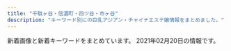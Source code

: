 ```yaml
---
title: "千駄ヶ谷・信濃町・四ツ谷・市ヶ谷"
description: "キーワード別にの巨乳アジアン・チャイナエステ嬢情報をまとめました。"
---
```


新着画像と新着キーワードをまとめています。
2021年02月20日の情報です。

<DmmAffiliateIns />
<KeywordTable
  shops={
    [
    {
        "img_links": [
            "http://l-rlx.com/images/index_06.jpg",
            "http://l-rlx.com/images/02.jpg",
            "http://l-rlx.com/images/index_14.jpg",
            "http://l-rlx.com/girl/01.jpg",
            "http://l-rlx.com/images/index_16.jpg",
            "http://l-rlx.com/images/index_20.jpg",
            "http://l-rlx.com/images/info_09.jpg",
            "http://l-rlx.com/images/index_07.jpg",
            "http://l-rlx.com/images/staff_09.jpg",
            "http://l-rlx.com/girl/04.jpg",
            "http://l-rlx.com/girl/03.jpg",
            "http://l-rlx.com/girl/00.jpg",
            "http://l-rlx.com/images/03.jpg",
            "http://l-rlx.com/images/index_04.jpg",
            "http://l-rlx.com/images/index_01.jpg",
            "http://l-rlx.com/images/index_02.jpg",
            "http://l-rlx.com/images/index_17.jpg",
            "http://l-rlx.com/images/rec_09.jpg",
            "http://l-rlx.com/images/index_03.jpg",
            "http://l-rlx.com/images/index_12.jpg",
            "http://l-rlx.com/images/01.jpg",
            "http://l-rlx.com/images/index_05.jpg",
            "http://l-rlx.com/images/info.jpg",
            "http://l-rlx.com/girl/02.jpg",
            "http://l-rlx.com/images/rec.jpg",
            "http://l-rlx.com/girl/08.jpg",
            "http://l-rlx.com/images/sub_09.jpg",
            "http://l-rlx.com/girl/05.jpg",
            "http://l-rlx.com/images/index_21.jpg"
        ],
        "url": "http://l-rlx.com/",
        "station": "\u56db\u8c37\u4e09\u4e01\u76ee\u99c52\u756a\u53e3",
        "keywords": {},
        "name": "\u30aa\u30fc\u30ed\u30e9"
    },
    {
        "img_links": [],
        "name": "\u30c6\u30a3\u30e9\u30df\u30b9",
        "station": "\u56db\u30c4\u8c37\u99c52\u756a\u53e3",
        "keywords": {},
        "url": "https://juno-esthe.tokyo/"
    },
    {
        "name": "\u30b9\u30de\u30a4\u30eb",
        "img_links": [
            "http://e-yotsuya.net/images/g12.jpg",
            "http://e-yotsuya.net/images/g3.jpg",
            "http://e-yotsuya.net/images/top2.png",
            "http://e-yotsuya.net/images/baner.jpg",
            "http://e-yotsuya.net/images/news-tit1.jpg",
            "http://e-yotsuya.net/images/g6.jpg",
            "http://e-yotsuya.net/images/tite-staff1.jpg",
            "http://e-yotsuya.net/images/news-tit.png",
            "http://e-yotsuya.net/images/g8.jpg",
            "http://e-yotsuya.net/images/g9.jpg",
            "http://e-yotsuya.net/images/g2.jpg",
            "http://e-yotsuya.net/images/top.jpg",
            "http://e-yotsuya.net/images/g4.jpg",
            "http://e-yotsuya.net/images/g7.jpg",
            "http://e-yotsuya.net/images/g10.jpg",
            "http://e-yotsuya.net/images/tite-staff.jpg",
            "http://e-yotsuya.net/images/g11.jpg",
            "http://e-yotsuya.net/images/baner2.jpg",
            "http://e-yotsuya.net/images/mobile.png",
            "http://e-yotsuya.net/images/g1.jpg",
            "http://e-yotsuya.net/images/g5.jpg",
            "http://e-yotsuya.net/images/room.jpg"
        ],
        "keywords": {
            "C": 14
        },
        "station": "JR\u56db\u30c4\u8c37\u99c5\u8d64\u5742\u53e3",
        "url": "http://e-yotsuya.net/"
    },
    {
        "keywords": {
            "D": 330,
            "86": 176,
            "C": 132,
            "82": 22,
            "85": 154,
            "84": 44,
            "83": 22,
            "87": 44
        },
        "station": "\u56db\u8c37\u4e09\u4e01\u76ee\u99c52\u756a\u51fa\u53e3",
        "name": "\u5149\u540d",
        "img_links": [
            "http://aqua.jpn.cm/photos/sites/16/2020/12/2020120208263886.jpg",
            "http://aqua.jpn.cm/photos/sites/16/2018/01/2018011007031840.jpg",
            "http://aqua.jpn.cm/photos/sites/16/2019/04/2019042211584069.jpg",
            "http://aqua.jpn.cm/images/s_news.jpg",
            "http://aqua.jpn.cm/images/room4.jpg",
            "http://aqua.jpn.cm/images/2.jpg",
            "http://aqua.jpn.cm/images/top.png",
            "http://aqua.jpn.cm/images/room3.jpg",
            "http://aqua.jpn.cm/photos/sites/16/2018/01/2018011007031997.jpg",
            "http://aqua.jpn.cm/images/s_pick.png",
            "http://aqua.jpn.cm/photos/sites/16/2020/04/2020040301184076.jpg",
            "http://aqua.jpn.cm/photos/sites/16/2018/01/2018011007031723.jpg",
            "http://aqua.jpn.cm/photos/sites/16/2019/03/2019031107062221.jpg",
            "http://aqua.jpn.cm/photos/sites/16/2018/01/2018011007031899.jpg",
            "http://aqua.jpn.cm/images/room2.jpg",
            "http://aqua.jpn.cm/photos/sites/16/2018/01/2018011007031662.jpg",
            "http://aqua.jpn.cm/photos/sites/16/2020/10/2020100906522289.jpg",
            "http://aqua.jpn.cm/photos/sites/16/2018/01/2018013112184869.jpg",
            "http://aqua.jpn.cm/photos/sites/16/2021/01/2021011401054262.jpg",
            "http://aqua.jpn.cm/images/1.jpg",
            "http://aqua.jpn.cm/photos/sites/16/2018/05/2018052105590585.jpg",
            "http://aqua.jpn.cm/images/room1.jpg",
            "http://aqua.jpn.cm/photos/sites/16/2018/01/2018011007032034.jpg",
            "http://aqua.jpn.cm/images/room5.jpg",
            "http://aqua.jpn.cm/photos/sites/16/2020/12/2020120107363899.jpg",
            "http://aqua.jpn.cm/photos/sites/16/2019/02/2019020108033676.jpg",
            "http://aqua.jpn.cm/images/3.jpg",
            "http://aqua.jpn.cm/photos/sites/16/2018/01/2018011007031429.jpg",
            "http://aqua.jpn.cm/photos/sites/16/2020/10/2020100508293240.jpg",
            "http://aqua.jpn.cm/photos/sites/16/2018/03/2018031909460765.jpg",
            "http://aqua.jpn.cm/photos/sites/16/2020/03/2020030507254950.jpg",
            "http://aqua.jpn.cm/images/mobile.jpg",
            "http://aqua.jpn.cm/photos/sites/16/2020/09/2020091507031094.jpg",
            "http://aqua.jpn.cm/images/line.jpg",
            "http://aqua.jpn.cm/images/s_staff.png"
        ],
        "url": "http://aqua.jpn.cm/"
    },
    {
        "keywords": {},
        "name": "\u7652\u3057\u306e\u5c4b",
        "station": "\u56db\u8c37\u4e09\u4e01\u76ee\u99c52\u756a\u51fa\u53e3",
        "url": "http://bimajo.ies.fun/",
        "img_links": []
    },
    {
        "url": "http://xn--vckg5a9gug.in.net/",
        "station": "\u9eb9\u753a\u99c51\u756a\u51fa\u53e3",
        "img_links": [
            "http://xn--vckg5a9gug.in.net/images/cg03.jpg",
            "http://xn--vckg5a9gug.in.net/images/cg04.jpg",
            "http://xn--vckg5a9gug.in.net/images/top.png",
            "http://xn--vckg5a9gug.in.net/images/evetop.png",
            "http://xn--vckg5a9gug.in.net/images/cg06.jpg",
            "http://xn--vckg5a9gug.in.net/link/menlog.jpg",
            "http://xn--vckg5a9gug.in.net/images/cg07.jpg",
            "http://xn--vckg5a9gug.in.net/images/news.png",
            "http://xn--vckg5a9gug.in.net/images/staff_s.png",
            "http://xn--vckg5a9gug.in.net/images/cg05.jpg"
        ],
        "keywords": {},
        "name": "Moon"
    },
    {
        "url": "http://e-rosa.net/",
        "name": "ROSA",
        "keywords": {},
        "station": "\u56db\u8c37\u4e09\u4e01\u76ee\u99c52\u756a",
        "img_links": [
            "http://e-rosa.net/images/te1.jpg",
            "http://e-rosa.net/images/sejutu2.jpg",
            "http://e-rosa.net/images/rina1.jpg",
            "http://e-rosa.net/images/sejutu5.jpg",
            "http://e-rosa.net/images/access3.jpg",
            "http://e-rosa.net/images/sejutu1.jpg",
            "http://e-rosa.net/images/mimi.jpg",
            "http://e-rosa.net/images/misa1.jpg",
            "http://e-rosa.net/images/risa.jpg",
            "http://e-rosa.net/images/haruka.jpg",
            "http://e-rosa.net/images/003.jpg",
            "http://e-rosa.net/images/aya2.jpg",
            "http://e-rosa.net/images/yuyi.jpg",
            "http://e-rosa.net/images/rimi.jpg",
            "http://e-rosa.net/images/002.jpg",
            "http://e-rosa.net/images/004.jpg",
            "http://e-rosa.net/images/k1.jpg",
            "http://e-rosa.net/images/gg1.png",
            "http://e-rosa.net/images/kaoli.jpg",
            "http://e-rosa.net/images/rina2.jpg",
            "http://e-rosa.net/images/ha.jpg",
            "http://e-rosa.net/images/girl_03.png",
            "http://e-rosa.net/images/nei_01.png",
            "http://e-rosa.net/images/nei_03.png",
            "http://e-rosa.net/images/ayaka.jpg",
            "http://e-rosa.net/images/right_top.png",
            "http://e-rosa.net/images/right_bottom.png",
            "http://e-rosa.net/images/yuna.jpg",
            "http://e-rosa.net/images/lola.jpg",
            "http://e-rosa.net/images/tite-link.png",
            "http://e-rosa.net/images/sayaka.jpg",
            "http://e-rosa.net/images/009.jpg",
            "http://e-rosa.net/images/meyi2.jpg",
            "http://e-rosa.net/images/noimage.jpg",
            "http://e-rosa.net/images/news_top.jpg",
            "http://e-rosa.net/images/sejutu6.jpg",
            "http://e-rosa.net/images/tite-staff.png",
            "http://e-rosa.net/images/yu.jpg",
            "http://e-rosa.net/images/girlx_top.png",
            "http://e-rosa.net/images/girl_top.png",
            "http://e-rosa.net/images/girl_01.png",
            "http://e-rosa.net/images/rina0.jpg",
            "http://e-rosa.net/images/pagetop.png",
            "http://e-rosa.net/images/006.jpg",
            "http://e-rosa.net/images/g1.jpg",
            "http://e-rosa.net/images/te2.jpg",
            "http://e-rosa.net/images/001.jpg",
            "http://e-rosa.net/images/meyi1.jpg",
            "http://e-rosa.net/images/g13.jpg",
            "http://e-rosa.net/images/005.jpg",
            "http://e-rosa.net/images/grande.jpg",
            "http://e-rosa.net/images/yuri.jpg",
            "http://e-rosa.net/images/news_bottom.jpg",
            "http://e-rosa.net/images/aya1.jpg",
            "http://e-rosa.net/images/te3.jpg",
            "http://e-rosa.net/images/tite-magazine.png"
        ]
    },
    {
        "keywords": {
            "C": 16,
            "E": 2,
            "D": 3,
            "85": 8,
            "87": 2,
            "86": 2
        },
        "name": "1819\uff5e\u7d46",
        "img_links": [
            "http://1819-kizuna.work/i/img/st27.jpg",
            "http://1819-kizuna.work/img/st29.jpg",
            "http://1819-kizuna.work/i/img/st0025.jpg",
            "http://1819-kizuna.work/i/img/r4.jpg",
            "http://1819-kizuna.work/img/s24.jpg",
            "http://1819-kizuna.work/img/bottom.jpg",
            "http://1819-kizuna.work/i/img/st29.jpg",
            "http://1819-kizuna.work/i/img/skr.png",
            "http://1819-kizuna.work/i/img/jk.jpg",
            "http://1819-kizuna.work/img/st22.jpg",
            "http://1819-kizuna.work/img/st0025.jpg",
            "http://1819-kizuna.work/i/img/s3.jpg",
            "http://1819-kizuna.work/img/st24.jpg",
            "http://1819-kizuna.work/i/img/st22.jpg",
            "http://1819-kizuna.work/i/img/s5.jpg",
            "http://1819-kizuna.work/i/img/r2.jpg",
            "http://1819-kizuna.work/img/st027.jpg",
            "http://1819-kizuna.work/img/s29.jpg",
            "http://1819-kizuna.work/img/1F431.png",
            "http://1819-kizuna.work/i/img/st23.jpg",
            "http://1819-kizuna.work/img/st028.jpg",
            "http://1819-kizuna.work/img/fla.jpg",
            "http://1819-kizuna.work/img/s28.jpg",
            "http://1819-kizuna.work/i/img/st28.jpg",
            "http://1819-kizuna.work/i/img/s2.jpg",
            "http://1819-kizuna.work/i/img/st025.jpg",
            "http://1819-kizuna.work/img/botton.jpg",
            "http://1819-kizuna.work/i/img/st24.jpg",
            "http://1819-kizuna.work/img/s25.jpg",
            "http://1819-kizuna.work/img/st25.jpg",
            "http://1819-kizuna.work/img/st0027.jpg",
            "http://1819-kizuna.work/i/img/st027.jpg",
            "http://1819-kizuna.work/i/img/s4.jpg",
            "http://1819-kizuna.work/img/jk.jpg",
            "http://1819-kizuna.work/img/1F339.png",
            "http://1819-kizuna.work/img/1F351.png",
            "http://1819-kizuna.work/i/img/st028.jpg",
            "http://1819-kizuna.work/img/s27.jpg",
            "http://1819-kizuna.work/img/st029.jpg",
            "http://1819-kizuna.work/img/st23.jpg",
            "http://1819-kizuna.work/i/img/r3.jpg",
            "http://1819-kizuna.work/i/img/st029.jpg",
            "http://1819-kizuna.work/img/1F33C.png",
            "http://1819-kizuna.work/i/img/st25.jpg",
            "http://1819-kizuna.work/img/s23.jpg",
            "http://1819-kizuna.work/i/img/r1.jpg",
            "http://1819-kizuna.work/i/img/st0027.jpg",
            "http://1819-kizuna.work/img/st28.jpg",
            "http://1819-kizuna.work/img/st27.jpg",
            "http://1819-kizuna.work/img/s22.jpg",
            "http://1819-kizuna.work/i/img/s1.jpg",
            "http://1819-kizuna.work/img/st025.jpg",
            "http://1819-kizuna.work/img/1F60A.png",
            "http://1819-kizuna.work/img/mo.png",
            "http://1819-kizuna.work/i/img/s6.jpg",
            "http://1819-kizuna.work/img/skr.png",
            "http://1819-kizuna.work/img/1F353.png"
        ],
        "url": "http://1819-kizuna.work/",
        "station": "\u56db\u8c37\u4e09\u4e01\u76ee\u99c53\u756a\u51fa\u53e3"
    },
    {
        "keywords": {},
        "name": "\u767e\u5408",
        "img_links": [
            "http://lakulaku.info/images/staff/nena.jpg",
            "http://lakulaku.info/swf/baner.jpg",
            "http://lakulaku.info/images/staff/yumi.jpg",
            "http://lakulaku.info/images/staff/momo.jpg",
            "http://lakulaku.info/images/staff/s06.jpg",
            "http://lakulaku.info/img/5-1.jpg",
            "http://lakulaku.info/images/staff/5-1.jpg",
            "http://lakulaku.info/images/staff/5-4.jpg",
            "http://lakulaku.info/images/mobile.png",
            "http://lakulaku.info/img/5-3.jpg",
            "http://lakulaku.info/images/staff/ai.jpg",
            "http://lakulaku.info/img/s06.jpg",
            "http://lakulaku.info/images/staff/5-2.jpg",
            "http://lakulaku.info/img/5-5.jpg",
            "http://lakulaku.info/img/rina.jpg",
            "http://lakulaku.info/images/staff/ai-a.jpg",
            "http://lakulaku.info/images/staff/5-5.jpg",
            "http://lakulaku.info/images/staff/5-3.jpg",
            "http://lakulaku.info/images/staff/sizuka.jpg",
            "http://lakulaku.info/images/newtit.png",
            "http://lakulaku.info/images/staff/rina.jpg",
            "http://lakulaku.info/images/staff/mari.jpg",
            "http://lakulaku.info/img/5-4.jpg",
            "http://lakulaku.info/img/5-2.jpg",
            "http://lakulaku.info/images/titestaff.png",
            "http://lakulaku.info/images/top.jpg"
        ],
        "url": "http://lakulaku.info/",
        "station": "\u56db\u8c37\u4e09\u4e01\u76ee\u99c52\u756a"
    }
]
}
/>
<DmmAffiliateScript />
